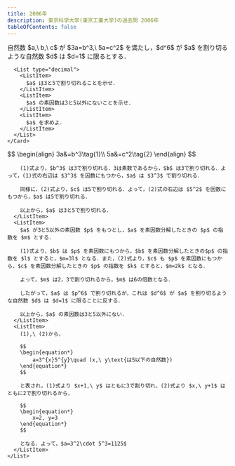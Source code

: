 ```yaml
---
title: 2006年
description: 東京科学大学(東京工業大学)の過去問 2006年
tableOfContents: false
---
```



<Tabs>
  <TabItem label="問題">
    <Card>
      自然数 $a,\ b,\ c$ が $3a=b^3,\ 5a=c^2$ を満たし，$d^6$ が $a$ を割り切るような自然数 $d$ は $d=1$ に限るとする．

      <List type="decimal">
        <ListItem>
          $a$ は3と5で割り切れることを示せ．
        </ListItem>
        <ListItem>
          $a$ の素因数は3と5以外にないことを示せ．
        </ListItem>
        <ListItem>
          $a$ を求めよ．
        </ListItem>
      </List>
    </Card>

  </TabItem>
  <TabItem label="解答">
    <List type="decimal">
      <ListItem>
        $$
          \begin{align}
              3a&=b^3\tag{1}\\
              5a&=c^2\tag{2}
          \end{align}
        $$

        (1)式より，$b^3$ は3で割り切れる．3は素数であるから，$b$ は3で割り切れる．よって，(1)式の右辺は $3^3$ を因数にもつから，$a$ は $3^3$ で割り切れる．

        同様に，(2)式より，$c$ は5で割り切れる．よって，(2)式の右辺は $5^2$ を因数にもつから，$a$ は5で割り切れる．

        以上から，$a$ は3と5で割り切れる．
      </ListItem>
      <ListItem>
        $a$ が3と5以外の素因数 $p$ をもつとし，$a$ を素因数分解したときの $p$ の指数を $m$ とする．

        (1)式より，$b$ は $p$ を素因数にもつから，$b$ を素因数分解したときの$p$ の指数を $l$ とすると，$m=3l$ となる．また，(2)式より，$c$ も $p$ を素因数にもつから，$c$ を素因数分解したときの $p$ の指数を $k$ とすると，$m=2k$ となる．

        よって，$m$ は2，3で割り切れるから，$m$ は6の倍数となる．

        したがって，$a$ は $p^6$ で割り切れるが，これは $d^6$ が $a$ を割り切るような自然数 $d$ は $d=1$ に限ることに反する．

        以上から，$a$ の素因数は3と5以外にない．
      </ListItem>
      <ListItem>
        (1),\ (2)から，

        $$
        \begin{equation*}
            a=3^{x}5^{y}\quad (x,\ y\text{は5以下の自然数})
        \end{equation*}
        $$

        と表され，(1)式より $x+1,\ y$ はともに3で割り切れ，(2)式より $x,\ y+1$ はともに2で割り切れるから，

        $$
        \begin{equation*}
            x=2, y=3
        \end{equation*}
        $$

        となる．よって，$a=3^2\cdot 5^3=1125$
      </ListItem>
    </List>

  </TabItem>
</Tabs>
